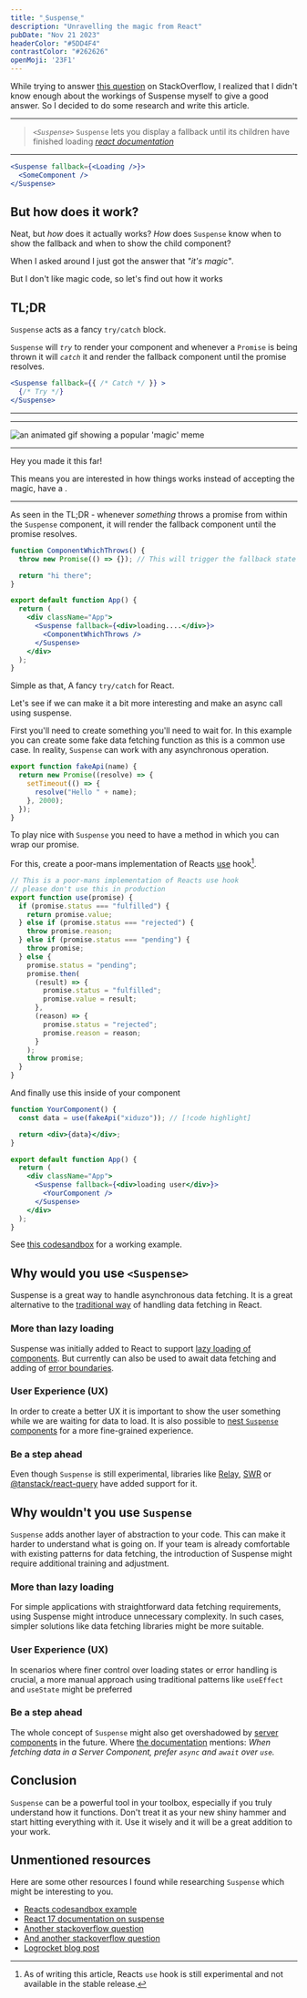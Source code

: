 ```yaml
---
title: "˱Suspense˲"
description: "Unravelling the magic from React"
pubDate: "Nov 21 2023"
headerColor: "#5DD4F4"
contrastColor: "#262626"
openMoji: '23F1'
---
```



While trying to answer [this question](https://stackoverflow.com/q/77479989/4655177) on StackOverflow, I realized that I didn't know enough about the workings of Suspense myself to give a good answer. So I decided to do some research and write this article.

---

> _`<Suspense>`_ `Suspense` lets you display a fallback until its children have finished loading
> <cite>[react documentation](https://react.dev/reference/react/Suspense)</cite>

---

```jsx
<Suspense fallback={<Loading />}>
  <SomeComponent />
</Suspense>
```

## But how does it work?

Neat, but _how_ does it actually works? _How_ does `Suspense` know when to show the fallback and when to show the child component?

When I asked around I just got the answer that _"it's magic"_.

But I don't like magic code, so let's find out how it works

## TL;DR

`Suspense` acts as a fancy `try/catch` block.

`Suspense` will <i>`try`</i> to render your component and whenever a `Promise` is being thrown it will <i>`catch`</i> it and render the fallback component until the promise resolves.

```jsx
<Suspense fallback={{ /* Catch */ }} >
  {/* Try */}
</Suspense>
```

---

---

![an animated gif showing a popular 'magic' meme](/blog/suspense/magic.gif "How people perceive the Suspense component")

---

Hey you made it this far!

This means you are interested in how things works instead of accepting the magic, have a <Cookie name="suspense" />.

---

As seen in the TL;DR - whenever _something_ throws a promise from within the `Suspense` component, it will render the fallback component until the promise resolves.

```jsx
function ComponentWhichThrows() {
  throw new Promise(() => {}); // This will trigger the fallback state // [!code highlight]

  return "hi there";
}

export default function App() {
  return (
    <div className="App">
      <Suspense fallback={<div>loading....</div>}>
        <ComponentWhichThrows />
      </Suspense>
    </div>
  );
}
```

Simple as that, A fancy `try/catch` for React.

Let's see if we can make it a bit more interesting and make an async call using suspense.

First you'll need to create something you'll need to wait for. In this example you can create some fake data fetching function as this is a common use case. In reality, `Suspense` can work with any asynchronous operation.

```javascript
export function fakeApi(name) {
  return new Promise((resolve) => {
    setTimeout(() => {
      resolve("Hello " + name);
    }, 2000);
  });
}
```

To play nice with `Suspense` you need to have a method in which you can wrap our promise.

For this, create a poor-mans implementation of Reacts [use](https://react.dev/reference/react/use) hook[^1].

[^1]: As of writing this article, Reacts `use` hook is still experimental and not available in the stable release.

```javascript
// This is a poor-mans implementation of Reacts use hook
// please don't use this in production
export function use(promise) {
  if (promise.status === "fulfilled") {
    return promise.value;
  } else if (promise.status === "rejected") {
    throw promise.reason;
  } else if (promise.status === "pending") {
    throw promise;
  } else {
    promise.status = "pending";
    promise.then(
      (result) => {
        promise.status = "fulfilled";
        promise.value = result;
      },
      (reason) => {
        promise.status = "rejected";
        promise.reason = reason;
      }
    );
    throw promise;
  }
}
```

And finally use this inside of your component

```jsx
function YourComponent() {
  const data = use(fakeApi("xiduzo")); // [!code highlight]

  return <div>{data}</div>;
}

export default function App() {
  return (
    <div className="App">
      <Suspense fallback={<div>loading user</div>}>
        <YourComponent />
      </Suspense>
    </div>
  );
}
```

See [this codesandbox](https://codesandbox.io/s/use-example-7rhlnv) for a working example.

## Why would you use `<Suspense>`

Suspense is a great way to handle asynchronous data fetching. It is a great alternative to the [traditional way](https://react.dev/reference/react/useEffect#fetching-data-with-effects) of handling data fetching in React.

### More than lazy loading

Suspense was initially added to React to support [lazy loading of components](https://legacy.reactjs.org/docs/code-splitting.html#reactlazy). But currently can also be used to await data fetching and adding of [error boundaries](https://react.dev/reference/react/Component#catching-rendering-errors-with-an-error-boundary).

### User Experience (UX)

In order to create a better UX it is important to show the user something while we are waiting for data to load. It is also possible to [nest `Suspense` components](https://codesandbox.io/s/66nw34?file=/ArtistPage.js&utm_medium=sandpack) for a more fine-grained experience.

### Be a step ahead

Even though `Suspense` is still experimental, libraries like [Relay](https://relay.dev/docs/migration-and-compatibility/suspense-compatibility/), [SWR](https://swr.vercel.app/docs/suspense) or [@tanstack/react-query](https://tanstack.com/query/latest/docs/react/guides/suspense) have added support for it.

## Why wouldn't you use `Suspense`

`Suspense` adds another layer of abstraction to your code. This can make it harder to understand what is going on. If your team is already comfortable with existing patterns for data fetching, the introduction of Suspense might require additional training and adjustment.

### More than lazy loading

For simple applications with straightforward data fetching requirements, using Suspense might introduce unnecessary complexity. In such cases, simpler solutions like data fetching libraries might be more suitable.

### User Experience (UX)

In scenarios where finer control over loading states or error handling is crucial, a more manual approach using traditional patterns like `useEffect` and `useState` might be preferred

### Be a step ahead

The whole concept of `Suspense` might also get overshadowed by [server components](https://react.dev/reference/react/use-server) in the future. Where [the documentation](https://react.dev/reference/react/use#caveats) mentions: _When fetching data in a Server Component, prefer `async` and `await` over `use`._

## Conclusion

`Suspense` can be a powerful tool in your toolbox, especially if you truly understand how it functions. Don't treat it as your new shiny hammer and start hitting everything with it. Use it wisely and it will be a great addition to your work.

## Unmentioned resources

Here are some other resources I found while researching `Suspense` which might be interesting to you.

- [Reacts codesandbox example](https://codesandbox.io/s/ymcj43)
- [React 17 documentation on suspense](https://17.reactjs.org/docs/concurrent-mode-suspense.html)
- [Another stackoverflow question](https://stackoverflow.com/q/74196656/4655177)
- [And another stackoverflow question](https://stackoverflow.com/a/73356890/4655177)
- [Logrocket blog post](https://blog.logrocket.com/data-fetching-react-suspense/)
